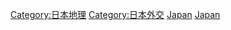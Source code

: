 [[Category:日本地理|Category:日本地理]]
[[Category:日本外交|Category:日本外交]]
[[Category:各國邊界|Japan]]
[[Category:海上邊界|Japan]]